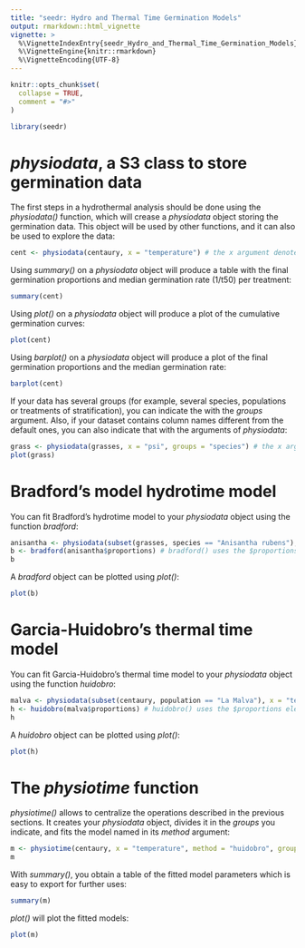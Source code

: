 ```yaml
---
title: "seedr: Hydro and Thermal Time Germination Models"
output: rmarkdown::html_vignette
vignette: >
  %\VignetteIndexEntry{seedr_Hydro_and_Thermal_Time_Germination_Models}
  %\VignetteEngine{knitr::rmarkdown}
  %\VignetteEncoding{UTF-8}
---
```


```r
knitr::opts_chunk$set(
  collapse = TRUE,
  comment = "#>"
)
```

```r
library(seedr)
```

# _physiodata_, a S3 class to store germination data

The first steps in a hydrothermal analysis should be done using the _physiodata()_ function, which will crease a _physiodata_ object storing the germination data. This object will be used by other functions, and it can also be used to explore the data:

```r
cent <- physiodata(centaury, x = "temperature") # the x argument denotes the experimental treatment, usually water potential or temperature
```

Using _summary()_ on a _physiodata_ object will produce a table with the final germination proportions and median germination rate (1/t50) per treatment:

```r
summary(cent)
```

Using _plot()_ on a _physiodata_ object will produce a plot of the cumulative germination curves:

```r
plot(cent)
```

Using _barplot()_ on a _physiodata_ object will produce a plot of the final germination proportions and the median germination rate:

```r
barplot(cent)
```

If your data has several groups (for example, several species, populations or treatments of stratification), you can indicate the with the _groups_ argument. Also, if your dataset contains column names different from the default ones, you can also indicate that with the arguments of _physiodata_:

```r
grass <- physiodata(grasses, x = "psi", groups = "species") # the x argument denotes the experimental treatment, usually water potential or temperature
plot(grass)
```

# Bradford's model hydrotime model

You can fit Bradford's hydrotime model to your _physiodata_ object using the function _bradford_:

```r
anisantha <- physiodata(subset(grasses, species == "Anisantha rubens"), x = "psi") # select only one species
b <- bradford(anisantha$proportions) # bradford() uses the $proportions element within the physiodata object
b
```

A _bradford_ object can be plotted using _plot()_:

```r
plot(b)
```

# Garcia-Huidobro's thermal time model

You can fit Garcia-Huidobro's thermal time model to your _physiodata_ object using the function _huidobro_:

```r
malva <- physiodata(subset(centaury, population == "La Malva"), x = "temperature") # select only one population
h <- huidobro(malva$proportions) # huidobro() uses the $proportions element within the physiodata object
h
```

A _huidobro_ object can be plotted using _plot()_:

```r
plot(h)
```

# The _physiotime_ function

_physiotime()_ allows to centralize the operations described in the previous sections. It creates your _physiodata_ object, divides it in the _groups_ you indicate, and fits the model named in its _method_ argument:

```r
m <- physiotime(centaury, x = "temperature", method = "huidobro", groups = c("species", "population"))
m
```

With _summary()_, you obtain a table of the fitted model parameters which is easy to export for further uses:

```r
summary(m)
```

_plot()_ will plot the fitted models:

```r
plot(m)
```
